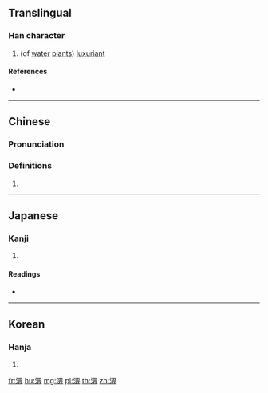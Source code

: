 {{character info/new}}
==Translingual==

===Han character===
{{Han char|rn=85|rad=水|as=08|sn=11|four=36121|canj=EWML|ids=⿰氵畀}}

# (of [[water]] [[plant]]s) [[luxuriant]]

====References====
* {{Han ref|kx=0630.130|dkj=17655|dj=1032.130|hdz=31649.050|uh=6DE0|ud=28128|bh=D5ED|bd=54765}}

----

==Chinese==
{{zh-forms}}

===Pronunciation===
{{zh-pron
|m=pì
|c=pei3
|mn=pì
|mc=y
|oc=y
|ma=
|cat=a
}}

===Definitions===
{{zh-hanzi}}

# {{rfdef|lang=zh}}

----

==Japanese==

===Kanji===
{{ja-kanji|grade=|rs=水08}}

# {{defn|lang=ja|sort=水08}}

====Readings====
* {{ja-readings|on=[[ひ]] (hi), [[へい]] (hei), [[はい]] (hai)|kun=}}

----

==Korean==

===Hanja===
{{ko-hanja|hangeul=비|eumhun=|rv=bi|mr=pi|y=pi}}

# {{defn|lang=ko|sort=水08}}

[[fr:淠]]
[[hu:淠]]
[[mg:淠]]
[[pl:淠]]
[[th:淠]]
[[zh:淠]]